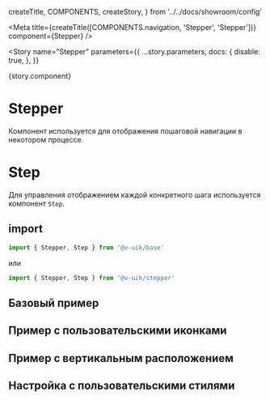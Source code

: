   createTitle,
  COMPONENTS,
  createStory,
} from '../../docs/showroom/config'


<Meta
  title={createTitle([COMPONENTS.navigation, 'Stepper', 'Stepper'])}
  component={Stepper}
/>

<Story
  name="Stepper"
  parameters={{
    ...story.parameters,
    docs: {
      disable: true,
    },
  }}
>
  {story.component}
</Story>

# Stepper

Компонент используется для отображения пошаговой навигации в некотором процессе.

# Step

Для управления отображением каждой конкретного шага используется компонент `Step`.

## import

```ts
import { Stepper, Step } from '@v-uik/base'
```

или

```ts
import { Stepper, Step } from '@v-uik/stepper'
```

## Базовый пример

<Canvas withSource="none">
  <Basic />
</Canvas>

<Source language="tsx" code={RawBasic} />

## Пример с пользовательскими иконками

<Canvas withSource="none">
  <CustomIcons />
</Canvas>

<Source language="tsx" code={RawCustomIcons} />

## Пример с вертикальным расположением

<Canvas withSource="none">
  <VerticalStepper />
</Canvas>

<Source language="tsx" code={RawVerticalStepper} />

## Настройка с пользовательскими стилями

<Canvas withSource="none">
  <Mini />
</Canvas>

<Source language="tsx" code={RawMini} />

